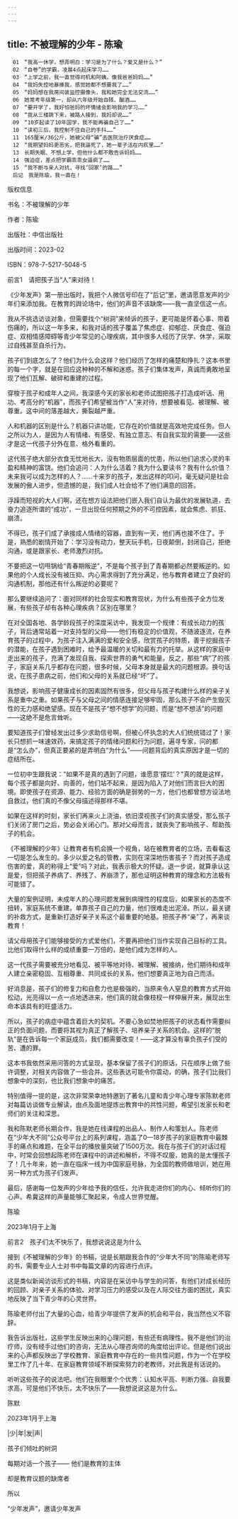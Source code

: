 ```yaml
---
---
---
```

title: 不被理解的少年 - 陈瑜
---


```
　01　“我高一休学，想弄明白：学习是为了什么？爱又是什么？”
　02　“自卷”的学霸，凌晨4点起床学习……
　03　“上学之前，我一直觉得司机和阿姨，像我爸爸妈妈……”
　04　“我妈失控地暴揍我，感觉她都不想要我了……”
　05　“妈妈想在我房间装监控摄像头，我和她完全无法交流……”
　06　她常考年级第一，却从六年级开始自残、酗酒……
　07　“要开学了，我好怕爸妈的坏情绪会影响我的学习……”
　08　“我从三楼跳下来，被路人接到，我妈却说……”
　09　“10岁起读了10年国学，我不能再骗自己了……”
　10　“读初三后，我控制不住自己的手抖……”
　11　165厘米/36公斤，她被父母“骗”去医院治疗厌食症……
　12　“我期望妈妈更恶劣，把我逼死了，她一辈子活在内疚里……”
　13　长期失眠、不想上学，但他什么都不敢告诉妈妈……
　14　强迫症，差点把学霸乖乖女逼疯了……
　15　“我不断与亲人对抗，寻找‘回家’的路……”
　后记　我是陈瑜，我一直在！
```




版权信息


书名：不被理解的少年

作者：陈瑜

出版社：中信出版社

出版时间：2023-02

ISBN：978-7-5217-5048-5








前言1　请把孩子当“人”来对待！


《少年发声》第一册出版时，我把个人微信号印在了“后记”里，邀请愿意发声的少年们来添加我。在教育的舆论场中，他们的声音不该缺席——我一直坚信这一点。

我从不挑选访谈对象，但需要找个“树洞”来倾诉的孩子，更可能是怀着心事、带着伤痛的，所以这一年多来，和我对话的孩子覆盖了焦虑症、抑郁症、厌食症、强迫症、双相情感障碍等青少年常见的心理疾病，其中很多人经历了厌学、休学，采取过自残甚至自杀行为。

孩子们到底怎么了？他们为什么会这样？他们经历了怎样的痛楚和挣扎？这本书里的每一个字，就是在回应这种种的不解和迷惑。孩子们集体发声，真诚而勇敢地呈现了他们瓦解、破碎和重建的过程。

穿梭于孩子和成年人之间，我深感今天的家长和老师试图把孩子打造成听话、用功、考高分的“机器”，而孩子们希望被当作“人”来对待，想要被看见、被理解、被尊重。这中间的落差越大，撕裂越严重。

人和机器的区别是什么？机器只讲功能，它存在的价值就是高效地完成任务。但人之所以为人，是因为人有情绪、有感受、有独立意志、有自我实现的需要——这些才是这一代孩子分外在意、格外看重的。

这代孩子绝大部分衣食无忧地长大，没有物质层面的忧患，所以他们追求心灵的丰盈和精神的富饶。他们会追问：人为什么活着？我为什么要读书？我有什么价值？未来我可以成为怎样的人？……十来岁的孩子，发出这样的叩问，毫无疑问是社会发展的傲人进步，但遗憾的是，我们成人社会给不了他们满意的回答。

浮躁而短视的大人们啊，还在想方设法把他们嵌入我们自认为最优的发展轨道，去奋力追逐所谓的“成功”，一旦出现任何预期之外的不可控因素，就会焦虑、抓狂、崩溃。

不得已，孩子们成了承接成人情绪的容器，直到有一天，他们再也接不住了。于是，熟悉的剧情开始了：学习没有动力，整天玩手机，日夜颠倒，封闭自己，拒绝沟通，或是跟家长、老师激烈对抗。

不要把这一切甩锅给“青春期叛逆”，不是每个孩子到了青春期都必然要叛逆的。如果他的个人成长没有被压抑、内心需求得到了充分满足，他与教育者建立了良好的沟通机制，那他还有什么叛逆的必要呢？

那么要继续追问了：面对同样的社会现实和教育现状，为什么有些孩子全方位发展，有些孩子却有各种心理疾病？区别在哪里？

在对全国各地、各学龄段孩子的深度采访中，我发现一个规律：有成长动力的孩子，背后通常站着一对支持型的父母——他们有稳定的价值观，不随波逐流，在养育孩子的过程中，为孩子注入满满的爱和安全感，欣赏孩子的特质，善于挖掘孩子的潜能，在孩子遇到困难时，给予最温暖的关切和最有力的托举。从这样的家庭中走出来的孩子，充满了发现自我、探索世界的勇气和能量。反之，那些“病”了的孩子，家庭关系几乎都存在问题，很多时候，父母本身就是最大的问题根源。换句话说，在孩子患病之前，他们和父母的关系就已经“坏”了。

我想说，影响孩子健康成长的因素固然有很多，但父母与孩子构建什么样的亲子关系是重中之重。如果孩子与父母之间的情感连接足够牢固，那么孩子不会产生毁灭性的无力感和绝望感。现在不是孩子“想不想学”的问题，而是“想不想活”的问题——这绝不是危言耸听。

要知道孩子们曾经发出过多少求助信号啊，但被心怀执念的大人们统统错过了！家长只想抓一味速效药，来搞定孩子的情绪问题和行为问题，遍寻专家，问的都是“怎么办”，但真正要紧的是弄明白“为什么”——问题背后的真实原因才是一切的症结所在。

一位初中生跟我说：“如果不是真的遇到了问题，谁愿意‘摆烂’？”真的就是这样，每个孩子都是向好、向善的，他们站不起来，是因为陷入了对他们而言巨大的困境。即使孩子在资源、能力、经验方面的确是弱势的一方，他们也都曾想方设法地自救过，他们真的不像父母描述得那样不堪。

如果在这样的时刻，家长们再来火上浇油，依旧漠视孩子们的真实感受，那么孩子们关闭了房门之后，势必会关闭心门。那对父母而言，就丧失了影响孩子、帮助孩子的机会。

《不被理解的少年》让教育者有机会换一个视角，站在被教育者的立场，去看看这一切是怎么发生的。多少以爱之名的管教，实则在深深地伤害孩子？而对孩子造成伤害的爱，真的称得上“爱”吗？对此，我表示极大的怀疑。退一步说，就算承认这是爱，但把孩子养病了、养残了、养崩溃了，那也证明这种教育的理念和方法极有可能错了。

大量的案例证明，未成年人的心理问题发展到病理性的程度后，如果家长的态度不扭转，家庭系统不重建，单靠孩子自己的力量，他们很难走出泥淖。所以，最关键的补救方式，是重新打造好亲子关系这个最重要的地基。把孩子养“亲”了，再来谈教育！

请父母用孩子们能够接受的方式爱他们，不要再把他们当作实现自己目标的工具。比他们取得什么样的成绩重要一万倍的，是他们成为怎样的人。

这一代孩子需要被充分地看见、被平等地对待、被理解、被接纳，他们期待和成年人建立亲密稳固、互相尊重、共同成长的关系，他们想要真正地为自己而活。

好消息是，孩子们的修复力和自愈力也是极强的，当原来令人窒息的教育方式开始松动，光亮得以一点一点地透进来，他们真的就会像枝杈一样伸展开来，展现出生命本该具有的旺盛活力。

所以，孩子的病症中蕴含着巨大的契机。不要心急如焚地把孩子的状态看作需要纠正的负面问题，而要将其视为真正了解孩子、培养亲子关系的机会。这样的“脱轨”是在告诉每一个家庭成员，我们都需要改变！——这才算没有辜负孩子们受的苦、遭的罪。

这本书我依然采用问答的方式呈现，基本保留了孩子们的原话，只在顺序上做了些许调整，对相关内容做了一些合并。这些表达可能令你震动，的确，孩子们比我们想象中的深刻，也比我们想象中的痛苦。

特别值得一提的是，这次非常荣幸地特邀到了著名儿童和青少年心理专家陈默老师对每篇访谈做专业解读，由点及面地提炼出教育中的共性问题，希望引发家长和老师们的关注和深思。

我和陈默老师长期合作，我是她在线课程的出品人、制作人和策划人。陈老师在“少年大不同”公众号平台上的系列课程，涵盖了0—18岁孩子的家庭教育中最棘手的痛点和难题，在全平台的播放量突破了1500万次。我在与孩子们的对话过程中，时常会回想起陈老师在课程中的讲述和解析，不得不叹服，她真的是太懂孩子了！几十年来，她一直在临床一线为中国家庭号脉，为全国的教师做培训，她在用另一种方式为孩子们发声。

最后，感谢每一位发声的少年给予我的信任，允许我走进你们的内心、倾听你们的心声。希冀这样的声量能够汇聚起来，令成人世界觉醒。

陈瑜

2023年1月于上海





前言2　孩子们太不快乐了，我想说说这是为什么


接到《不被理解的少年》的书稿，说是长期跟我合作的“少年大不同”的陈瑜老师写的书，需要专业人士对书中每篇文章的内容进行点评。

这是类似新闻访谈形式的书稿，内容是在采访中与学生的问答，有他们对成长经历的回顾、对亲子关系的体验、对学习压力的感受以及在人际交往方面的困扰，真实地反映了当下青少年的心灵世界。

陈瑜老师付出了大量的心血，给青少年提供了发声的机会和平台，我当然也义不容辞。

我告诉出版社，这些学生反映出来的心理问题，有些还有病理性。我不是他们的治疗师，没有经手过他们的咨询，无法从心理咨询师的角度给出评论。但是他们说出来的心声都反映出了学校教育、家庭教育中存在的一些共性问题，作为一个在学校里工作了几十年、在家庭教育领域不断探索努力的老教师，对此我是有话说的。

听听这些孩子的说法吧。他们在我眼里个个优秀：认知水平高、判断力强、自我要求高，可是他们不快乐，太不快乐了——我想说说这是为什么。

陈默

2023年1月于上海





|少|年|发|声|

孩子们倾吐的树洞

每期对话一个孩子—— 他们是教育的主体

却是教育议题的缺席者

所以

“少年发声”，邀请少年发声